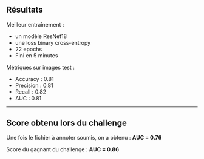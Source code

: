 ## Résultats

Meilleur entraînement :

- un modèle ResNet18
- une loss binary cross-entropy
- 22 epochs
- Fini en 5 minutes

Métriques sur images test :

- Accuracy : 0.81 
- Precision : 0.81 
- Recall : 0.82 
- AUC : 0.81 

---

## Score obtenu lors du challenge

Une fois le fichier à annoter soumis, on a obtenu :  **AUC = 0.76**

Score du gagnant du challenge : **AUC = 0.86**
